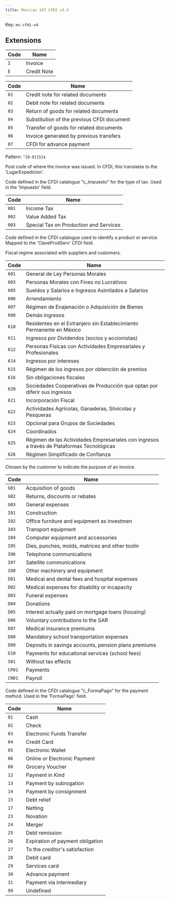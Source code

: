 ```yaml
---
title: Mexican SAT CFDI v4.X
---
```


Key: <code>mx-cfdi-v4</code>

## Extensions

<AccordionGroup>
<Accordion description="Key: mx-cfdi-doc-type" title="Document Type">

| Code | Name |
| ---- | ---- |
| <code>I</code> | Invoice |
| <code>E</code> | Credit Note |
</Accordion>
<Accordion description="Key: mx-cfdi-rel-type" title="Relation Type">

| Code | Name |
| ---- | ---- |
| <code>01</code> | Credit note for related documents |
| <code>02</code> | Debit note for related documents |
| <code>03</code> | Return of goods for related documents |
| <code>04</code> | Substitution of the previous CFDI document |
| <code>05</code> | Transfer of goods for related documents |
| <code>06</code> | Invoice generated by previous transfers |
| <code>07</code> | CFDI for advance payment |
</Accordion>
<Accordion description="Key: mx-cfdi-issue-place" title="Place of Issue">

Pattern: <code>^[0-9]{5}$</code>	

Post code of where the invoice was issued. In CFDI, this translates to the 'LugarExpedicion'.
</Accordion>
<Accordion description="Key: mx-cfdi-tax-type" title="Tax Type">	

Code defined in the CFDI catalogue "c_Impuesto" for the type of tax. Used in the 'Impuesto' field.

| Code | Name |
| ---- | ---- |
| <code>001</code> | Income Tax |
| <code>002</code> | Value Added Tax |
| <code>003</code> | Special Tax on Production and Services |
</Accordion>
<Accordion description="Key: mx-cfdi-prod-serv" title="Product or Service Code">	

Code defined in the CFDI catalogue used to identify a product or service.
Mapped to the 'ClaveProdServ' CFDI field.
</Accordion>
<Accordion description="Key: mx-cfdi-fiscal-regime" title="Fiscal Regime Code">	

Fiscal regime associated with suppliers and customers.

| Code | Name |
| ---- | ---- |
| <code>601</code> | General de Ley Personas Morales |
| <code>603</code> | Personas Morales con Fines no Lucrativos |
| <code>605</code> | Sueldos y Salarios e Ingresos Asimilados a Salarios |
| <code>606</code> | Arrendamiento |
| <code>607</code> | Régimen de Enajenación o Adquisición de Bienes |
| <code>608</code> | Demás ingresos |
| <code>610</code> | Residentes en el Extranjero sin Establecimiento Permanente en México |
| <code>611</code> | Ingresos por Dividendos (socios y accionistas) |
| <code>612</code> | Personas Físicas con Actividades Empresariales y Profesionales |
| <code>614</code> | Ingresos por intereses |
| <code>615</code> | Régimen de los ingresos por obtención de premios |
| <code>616</code> | Sin obligaciones fiscales |
| <code>620</code> | Sociedades Cooperativas de Producción que optan por diferir sus ingresos |
| <code>621</code> | Incorporación Fiscal |
| <code>622</code> | Actividades Agrícolas, Ganaderas, Silvícolas y Pesqueras |
| <code>623</code> | Opcional para Grupos de Sociedades |
| <code>624</code> | Coordinados |
| <code>625</code> | Régimen de las Actividades Empresariales con ingresos a través de Plataformas Tecnológicas |
| <code>626</code> | Régimen Simplificado de Confianza |
</Accordion>
<Accordion description="Key: mx-cfdi-use" title="CFDI Use Code">	

Chosen by the customer to indicate the purpose of an invoice.

| Code | Name |
| ---- | ---- |
| <code>G01</code> | Acquisition of goods |
| <code>G02</code> | Returns, discounts or rebates |
| <code>G03</code> | General expenses |
| <code>I01</code> | Construction |
| <code>I02</code> | Office furniture and equipment as investmen |
| <code>I03</code> | Transport equipment |
| <code>I04</code> | Computer equipment and accessories |
| <code>I05</code> | Dies, punches, molds, matrices and other toolin |
| <code>I06</code> | Telephone communications |
| <code>I07</code> | Satellite communications |
| <code>I08</code> | Other machinery and equipment |
| <code>D01</code> | Medical and dental fees and hospital expenses |
| <code>D02</code> | Medical expenses for disability or incapacity |
| <code>D03</code> | Funeral expenses |
| <code>D04</code> | Donations |
| <code>D05</code> | Interest actually paid on mortgage loans (housing) |
| <code>D06</code> | Voluntary contributions to the SAR |
| <code>D07</code> | Medical insurance premiums |
| <code>D08</code> | Mandatory school transportation expenses |
| <code>D09</code> | Deposits in savings accounts, pension plans premiums |
| <code>D10</code> | Payments for educational services (school fees) |
| <code>S01</code> | Without tax effects |
| <code>CP01</code> | Payments |
| <code>CN01</code> | Payroll |
</Accordion>
<Accordion description="Key: mx-cfdi-payment-means" title="Payment Means">	

Code defined in the CFDI catalogue "c_FormaPago" for the payment method. Used in the 'FormaPago' field.

| Code | Name |
| ---- | ---- |
| <code>01</code> | Cash |
| <code>02</code> | Check |
| <code>03</code> | Electronic Funds Transfer |
| <code>04</code> | Credit Card |
| <code>05</code> | Electronic Wallet |
| <code>06</code> | Online or Electronic Payment |
| <code>08</code> | Grocery Voucher |
| <code>12</code> | Payment in Kind |
| <code>13</code> | Payment by subrogation |
| <code>14</code> | Payment by consignment |
| <code>15</code> | Debt relief |
| <code>17</code> | Netting |
| <code>23</code> | Novation |
| <code>24</code> | Merger |
| <code>25</code> | Debt remission |
| <code>26</code> | Expiration of payment obligation |
| <code>27</code> | To the creditor's satisfaction |
| <code>28</code> | Debit card |
| <code>29</code> | Services card |
| <code>30</code> | Advance payment |
| <code>31</code> | Payment via intermediary |
| <code>99</code> | Undefined |
</Accordion></AccordionGroup>	